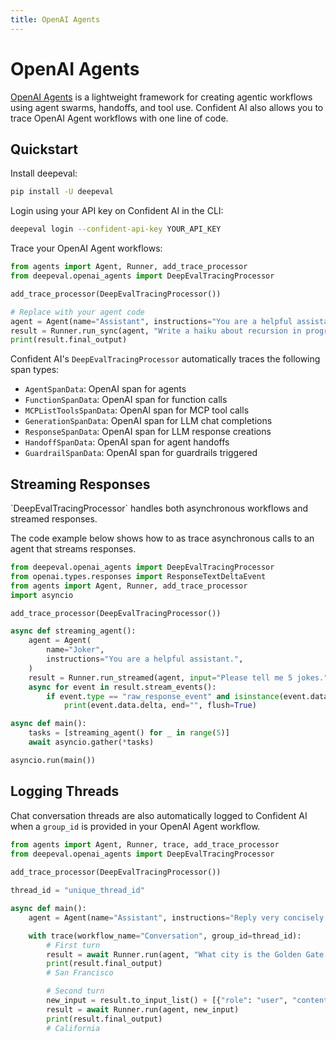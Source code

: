 ```yaml
---
title: OpenAI Agents
---
```



# OpenAI Agents

[OpenAI Agents](https://github.com/openai/openai-agents-python) is a lightweight framework for creating agentic workflows using agent swarms, handoffs, and tool use. Confident AI also allows you to trace OpenAI Agent workflows with one line of code.

## Quickstart

Install deepeval:

```bash
pip install -U deepeval
```

Login using your API key on Confident AI in the CLI:

```bash
deepeval login --confident-api-key YOUR_API_KEY
```

Trace your OpenAI Agent workflows:

```python showLineNumbers {4}
from agents import Agent, Runner, add_trace_processor
from deepeval.openai_agents import DeepEvalTracingProcessor

add_trace_processor(DeepEvalTracingProcessor())

# Replace with your agent code
agent = Agent(name="Assistant", instructions="You are a helpful assistant")
result = Runner.run_sync(agent, "Write a haiku about recursion in programming.")
print(result.final_output)
```


<VideoDisplayer
  src="https://confident-docs.s3.us-east-1.amazonaws.com/llm-tracing:integrations:openai-agents.mp4"
  width="100%"
  title="Tracing OpenAI Agent Example"
/>


Confident AI's `DeepEvalTracingProcessor` automatically traces the following span types:


- `AgentSpanData`: OpenAI span for agents 
- `FunctionSpanData`: OpenAI span for function calls 
- `MCPListToolsSpanData`: OpenAI span for MCP tool calls 
- `GenerationSpanData`: OpenAI span for LLM chat completions  
- `ResponseSpanData`: OpenAI span for LLM response creations 
- `HandoffSpanData`: OpenAI span for agent handoffs 
- `GuardrailSpanData`: OpenAI span for guardrails triggered 

## Streaming Responses

<Callout type="info">
`DeepEvalTracingProcessor` handles both asynchronous workflows and streamed responses.  
</Callout>

The code example below shows how to as trace asynchronous calls to an agent that streams responses.

```python showLineNumbers {6,13}
from deepeval.openai_agents import DeepEvalTracingProcessor
from openai.types.responses import ResponseTextDeltaEvent
from agents import Agent, Runner, add_trace_processor
import asyncio

add_trace_processor(DeepEvalTracingProcessor())

async def streaming_agent():
    agent = Agent(
        name="Joker",
        instructions="You are a helpful assistant.",
    )
    result = Runner.run_streamed(agent, input="Please tell me 5 jokes.")
    async for event in result.stream_events():
        if event.type == "raw_response_event" and isinstance(event.data, ResponseTextDeltaEvent):
            print(event.data.delta, end="", flush=True)

async def main():
    tasks = [streaming_agent() for _ in range(5)]
    await asyncio.gather(*tasks)

asyncio.run(main())
```

## Logging Threads

Chat conversation threads are also automatically logged to Confident AI when a `group_id` is provided in your OpenAI Agent workflow.

```python showLineNumbers {4}
from agents import Agent, Runner, trace, add_trace_processor
from deepeval.openai_agents import DeepEvalTracingProcessor
 
add_trace_processor(DeepEvalTracingProcessor())

thread_id = "unique_thread_id"

async def main():
    agent = Agent(name="Assistant", instructions="Reply very concisely.")

    with trace(workflow_name="Conversation", group_id=thread_id):
        # First turn
        result = await Runner.run(agent, "What city is the Golden Gate Bridge in?")
        print(result.final_output)
        # San Francisco

        # Second turn
        new_input = result.to_input_list() + [{"role": "user", "content": "What state is it in?"}]
        result = await Runner.run(agent, new_input)
        print(result.final_output)
        # California
```
